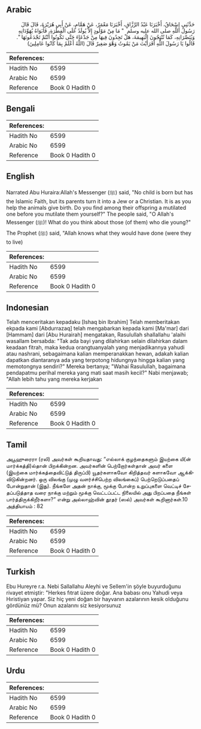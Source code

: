 ## Arabic


<div dir="rtl" lang="ar" style={{fontSize:'larger',backgroundColor:'#f8f9fa',padding:20}}>
حَدَّثَنِي إِسْحَاقُ، أَخْبَرَنَا عَبْدُ الرَّزَّاقِ، أَخْبَرَنَا مَعْمَرٌ، عَنْ هَمَّامٍ، عَنْ أَبِي هُرَيْرَةَ، قَالَ قَالَ رَسُولُ اللَّهِ صلى الله عليه وسلم ‏ "‏ مَا مِنْ مَوْلُودٍ إِلاَّ يُولَدُ عَلَى الْفِطْرَةِ، فَأَبَوَاهُ يُهَوِّدَانِهِ وَيُنَصِّرَانِهِ، كَمَا تُنْتِجُونَ الْبَهِيمَةَ، هَلْ تَجِدُونَ فِيهَا مِنْ جَدْعَاءَ حَتَّى تَكُونُوا أَنْتُمْ تَجْدَعُونَهَا ‏"‏‏.‏ قَالُوا يَا رَسُولَ اللَّهِ أَفَرَأَيْتَ مَنْ يَمُوتُ وَهْوَ صَغِيرٌ قَالَ ‏(‏اللَّهُ أَعْلَمُ بِمَا كَانُوا عَامِلِينَ‏)‏
</div>
<div style={{backgroundColor:'#f8f9fa',padding:20, marginBottom: 10}}><table> <thead> <tr> <th>References:</th> <th></th> </tr> </thead> <tbody><tr><td>Hadith No</td><td>6599</td></tr><tr><td>Arabic No</td><td>6599</td></tr><tr><td>Reference</td><td>Book 0 Hadith 0</td></tr></tbody></table></div>

## Bengali


<div dir="ltr" lang="bn" style={{fontSize:'larger',backgroundColor:'#f8f9fa',padding:20}}>

</div>
<div style={{backgroundColor:'#f8f9fa',padding:20, marginBottom: 10}}><table> <thead> <tr> <th>References:</th> <th></th> </tr> </thead> <tbody><tr><td>Hadith No</td><td>6599</td></tr><tr><td>Arabic No</td><td>6599</td></tr><tr><td>Reference</td><td>Book 0 Hadith 0</td></tr></tbody></table></div>

## English


<div dir="ltr" lang="en" style={{fontSize:'larger',backgroundColor:'#f8f9fa',padding:20}}>
Narrated Abu Huraira:Allah's Messenger (ﷺ) said, "No child is born but has the Islamic Faith, but its parents turn it into a Jew or a Christian. It is as you help the animals give birth. Do you find among their offspring a mutilated one before you mutilate them yourself?" The people said, "O Allah's Messenger (ﷺ)! What do you think about those (of them) who die young?" The Prophet (ﷺ) said, "Allah knows what they would have done (were they to live)
</div>
<div style={{backgroundColor:'#f8f9fa',padding:20, marginBottom: 10}}><table> <thead> <tr> <th>References:</th> <th></th> </tr> </thead> <tbody><tr><td>Hadith No</td><td>6599</td></tr><tr><td>Arabic No</td><td>6599</td></tr><tr><td>Reference</td><td>Book 0 Hadith 0</td></tr></tbody></table></div>

## Indonesian


<div dir="ltr" lang="id" style={{fontSize:'larger',backgroundColor:'#f8f9fa',padding:20}}>
Telah menceritakan kepadaku [Ishaq bin Ibrahim] Telah memberitakan ekpada kami [Abdurrazaq] telah mengabarkan kepada kami [Ma'mar] dari [Hammam] dari [Abu Hurairah] mengatakan, Rasulullah shallallahu 'alaihi wasallam bersabda: "Tak ada bayi yang dilahirkan selain dilahirkan dalam keadaan fitrah, maka kedua orangtuanyalah yang menjadikannya yahudi atau nashrani, sebagaimana kalian memperanakkan hewan, adakah kalian dapatkan diantaranya ada yang terpotong hidungnya hingga kalian yang memotongnya sendiri?" Mereka bertanya; "Wahai Rasulullah, bagaimana pendapatmu perihal mereka yang mati saat masih kecil?" Nabi menjawab; "Allah lebih tahu yang mereka kerjakan
</div>
<div style={{backgroundColor:'#f8f9fa',padding:20, marginBottom: 10}}><table> <thead> <tr> <th>References:</th> <th></th> </tr> </thead> <tbody><tr><td>Hadith No</td><td>6599</td></tr><tr><td>Arabic No</td><td>6599</td></tr><tr><td>Reference</td><td>Book 0 Hadith 0</td></tr></tbody></table></div>

## Tamil


<div dir="ltr" lang="ta" style={{fontSize:'larger',backgroundColor:'#f8f9fa',padding:20}}>
அபூஹுரைரா (ரலி) அவர்கள் கூறியதாவது: “எல்லாக் குழந்தைகளும் இயற்கை யி(ன் மார்க்கத்தி)ல்தான் பிறக்கின்றன. அவர்களின் பெற்றோர்கள்தான் அவர் களை (இயற்கை மார்க்கத்தைவிட்டுத் திருப்பி) யூதர்களாகவோ கிறித்தவர் களாகவோ ஆக்கிவிடுகின்றனர். ஒரு விலங்கு (முழு வளர்ச்சிபெற்ற விலங்கைப்) பெற்றெடுப்பதைப் போன்றுதான் (இது). நீங்களே அதன் நாக்கு, மூக்கு போன்ற உறுப்புகளை வெட்டிச் சேதப்படுத்தாத வரை நாக்கு மற்றும் மூக்கு வெட்டப்பட்ட நிலையில் அது பிறப்பதை நீங்கள் பார்த்திருக்கிறீர்களா?” என்று அல்லாஹ்வின் தூதர் (ஸல்) அவர்கள் கூறினார்கள்.10 அத்தியாயம் : 82
</div>
<div style={{backgroundColor:'#f8f9fa',padding:20, marginBottom: 10}}><table> <thead> <tr> <th>References:</th> <th></th> </tr> </thead> <tbody><tr><td>Hadith No</td><td>6599</td></tr><tr><td>Arabic No</td><td>6599</td></tr><tr><td>Reference</td><td>Book 0 Hadith 0</td></tr></tbody></table></div>

## Turkish


<div dir="ltr" lang="tr" style={{fontSize:'larger',backgroundColor:'#f8f9fa',padding:20}}>
Ebu Hureyre r.a. Nebi Sallallahu Aleyhi ve Sellem'in şöyle buyurduğunu rivayet etmiştir: "Herkes fıtrat üzere doğar. Ana babası onu Yahudi veya Hıristiyan yapar. Siz hiç yeni doğan bir hayvanın azalarının kesik olduğunu gördünüz mü? Onun azalarını siz kesiyorsunuz
</div>
<div style={{backgroundColor:'#f8f9fa',padding:20, marginBottom: 10}}><table> <thead> <tr> <th>References:</th> <th></th> </tr> </thead> <tbody><tr><td>Hadith No</td><td>6599</td></tr><tr><td>Arabic No</td><td>6599</td></tr><tr><td>Reference</td><td>Book 0 Hadith 0</td></tr></tbody></table></div>

## Urdu


<div dir="rtl" lang="ur" style={{fontSize:'larger',backgroundColor:'#f8f9fa',padding:20}}>

</div>
<div style={{backgroundColor:'#f8f9fa',padding:20, marginBottom: 10}}><table> <thead> <tr> <th>References:</th> <th></th> </tr> </thead> <tbody><tr><td>Hadith No</td><td>6599</td></tr><tr><td>Arabic No</td><td>6599</td></tr><tr><td>Reference</td><td>Book 0 Hadith 0</td></tr></tbody></table></div>